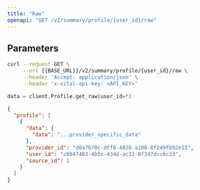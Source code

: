 ```yaml
---
title: "Raw"
openapi: "GET /v2/summary/profile/{user_id}/raw"
---
```


## Parameters

<RequestExample>

```bash Shell
curl --request GET \
     --url {{BASE_URL}}/v2/summary/profile/{user_id}/raw \
     --header 'Accept: application/json' \
     --header 'x-vital-api-key: <API_KEY>'
```

```python Python
data = client.Profile.get_raw(user_id=*)
```

</RequestExample>

<ResponseExample>

```json Example
{
  "profile": [
    {
      "data": {
        "data": "...provider_specific_data"
      },
      "provider_id": "d0a7670c-dff8-4026-a188-8f249fb92e13",
      "user_id": "c0847403-4b5c-434d-ac32-8f347dcc6c33",
      "source_id": 1
    }
  ]
}
```

</ResponseExample>
